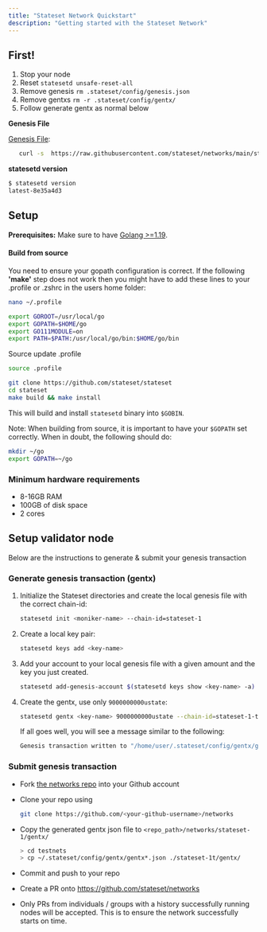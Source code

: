 ```yaml
---
title: "Stateset Network Quickstart"
description: "Getting started with the Stateset Network"
---
```


## First!

1. Stop your node
2. Reset `statesetd unsafe-reset-all`
3. Remove genesis `rm .stateset/config/genesis.json`
4. Remove gentxs `rm -r .stateset/config/gentx/`
5. Follow generate gentx as normal below

**Genesis File**

[Genesis File](/stateset-1/genesis.json):

```bash
   curl -s  https://raw.githubusercontent.com/stateset/networks/main/stateset-1/genesis.json > ~/.stateset/config/genesis.json
```

**statesetd version**

```bash
$ statesetd version
latest-8e35a4d3
```

## Setup

**Prerequisites:** Make sure to have [Golang >=1.19](https://golang.org/).

#### Build from source

You need to ensure your gopath configuration is correct. If the following **'make'** step does not work then you might have to add these lines to your .profile or .zshrc in the users home folder:

```bash
nano ~/.profile
```

```bash
export GOROOT=/usr/local/go
export GOPATH=$HOME/go
export GO111MODULE=on
export PATH=$PATH:/usr/local/go/bin:$HOME/go/bin
```

Source update .profile

```bash
source .profile
```

```bash
git clone https://github.com/stateset/stateset
cd stateset
make build && make install
```

This will build and install `statesetd` binary into `$GOBIN`.

Note: When building from source, it is important to have your `$GOPATH` set correctly. When in doubt, the following should do:

```bash
mkdir ~/go
export GOPATH=~/go
```

### Minimum hardware requirements

- 8-16GB RAM
- 100GB of disk space
- 2 cores

## Setup validator node

Below are the instructions to generate & submit your genesis transaction

### Generate genesis transaction (gentx)

1. Initialize the Stateset directories and create the local genesis file with the correct chain-id:

   ```bash
   statesetd init <moniker-name> --chain-id=stateset-1
   ```

2. Create a local key pair:

   ```bash
   statesetd keys add <key-name>
   ```

3. Add your account to your local genesis file with a given amount and the key you just created.

   ```bash
   statesetd add-genesis-account $(statesetd keys show <key-name> -a) 10000000000ustate
   ```

4. Create the gentx, use only `9000000000ustate`:

   ```bash
   statesetd gentx <key-name> 9000000000ustate --chain-id=stateset-1-testnet
   ```

   If all goes well, you will see a message similar to the following:

   ```bash
   Genesis transaction written to "/home/user/.stateset/config/gentx/gentx-******.json"
   ```

### Submit genesis transaction

- Fork [the networks repo](https://github.com/stateset/networks) into your Github account

- Clone your repo using

  ```bash
  git clone https://github.com/<your-github-username>/networks
  ```

- Copy the generated gentx json file to `<repo_path>/networks/stateset-1/gentx/`

  ```bash
  > cd testnets
  > cp ~/.stateset/config/gentx/gentx*.json ./stateset-1t/gentx/
  ```

- Commit and push to your repo
- Create a PR onto https://github.com/stateset/networks
- Only PRs from individuals / groups with a history successfully running nodes will be accepted. This is to ensure the network successfully starts on time.


